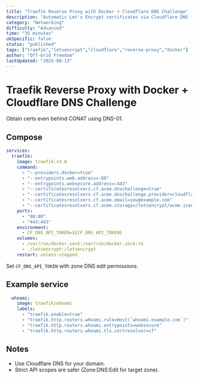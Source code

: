```yaml
---
title: "Traefik Reverse Proxy with Docker + Cloudflare DNS Challenge"
description: "Automatic Let's Encrypt certificates via Cloudflare DNS for services behind Traefik."
category: "Networking"
difficulty: "Advanced"
time: "35 minutes"
ukSpecific: false
status: "published"
tags: ["traefik","letsencrypt","cloudflare","reverse-proxy","docker"]
author: "Off-Grid Freedom"
lastUpdated: "2025-08-13"
---
```


# Traefik Reverse Proxy with Docker + Cloudflare DNS Challenge

Obtain certs even behind CGNAT using DNS-01.

## Compose

```yaml
services:
  traefik:
    image: traefik:v3.0
    command:
      - "--providers.docker=true"
      - "--entrypoints.web.address=:80"
      - "--entrypoints.websecure.address=:443"
      - "--certificatesresolvers.cf.acme.dnschallenge=true"
      - "--certificatesresolvers.cf.acme.dnschallenge.provider=cloudflare"
      - "--certificatesresolvers.cf.acme.email=you@example.com"
      - "--certificatesresolvers.cf.acme.storage=/letsencrypt/acme.json"
    ports:
      - "80:80"
      - "443:443"
    environment:
      - CF_DNS_API_TOKEN=${CF_DNS_API_TOKEN}
    volumes:
      - /var/run/docker.sock:/var/run/docker.sock:ro
      - ./letsencrypt:/letsencrypt
    restart: unless-stopped
```

Set `CF_DNS_API_TOKEN` with zone DNS edit permissions.

## Example service

```yaml
  whoami:
    image: traefik/whoami
    labels:
      - "traefik.enable=true"
      - "traefik.http.routers.whoami.rule=Host(`whoami.example.com`)"
      - "traefik.http.routers.whoami.entrypoints=websecure"
      - "traefik.http.routers.whoami.tls.certresolver=cf"
```

## Notes

- Use Cloudflare DNS for your domain.
- Strict API scopes are safer (Zone:DNS:Edit for target zone).
